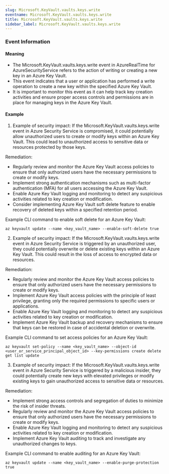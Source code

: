 ```yaml
--- 
slug: Microsoft.KeyVault.vaults.keys.write
eventname: Microsoft.KeyVault.vaults.keys.write
title: Microsoft.KeyVault.vaults.keys.write
sidebar_label: Microsoft.KeyVault.vaults.keys.write
---
```

                       
### Event Information

#### Meaning

- The Microsoft.KeyVault.vaults.keys.write event in AzureRealTime for AzureSecurityService refers to the action of writing or creating a new key in an Azure Key Vault.
- This event indicates that a user or application has performed a write operation to create a new key within the specified Azure Key Vault.
- It is important to monitor this event as it can help track key creation activities and ensure proper access controls and permissions are in place for managing keys in the Azure Key Vault.

#### Example

1. Example of security impact: If the Microsoft.KeyVault.vaults.keys.write event in Azure Security Service is compromised, it could potentially allow unauthorized users to create or modify keys within an Azure Key Vault. This could lead to unauthorized access to sensitive data or resources protected by those keys.

Remediation:
- Regularly review and monitor the Azure Key Vault access policies to ensure that only authorized users have the necessary permissions to create or modify keys.
- Implement strong authentication mechanisms such as multi-factor authentication (MFA) for all users accessing the Azure Key Vault.
- Enable Azure Key Vault logging and monitoring to detect any suspicious activities related to key creation or modification.
- Consider implementing Azure Key Vault soft delete feature to enable recovery of deleted keys within a specified retention period.

Example CLI command to enable soft delete for an Azure Key Vault:
```
az keyvault update --name <key_vault_name> --enable-soft-delete true
```

2. Example of security impact: If the Microsoft.KeyVault.vaults.keys.write event in Azure Security Service is triggered by an unauthorized user, they could potentially overwrite or delete existing keys within an Azure Key Vault. This could result in the loss of access to encrypted data or resources.

Remediation:
- Regularly review and monitor the Azure Key Vault access policies to ensure that only authorized users have the necessary permissions to create or modify keys.
- Implement Azure Key Vault access policies with the principle of least privilege, granting only the required permissions to specific users or applications.
- Enable Azure Key Vault logging and monitoring to detect any suspicious activities related to key creation or modification.
- Implement Azure Key Vault backup and recovery mechanisms to ensure that keys can be restored in case of accidental deletion or overwrite.

Example CLI command to set access policies for an Azure Key Vault:
```
az keyvault set-policy --name <key_vault_name> --object-id <user_or_service_principal_object_id> --key-permissions create delete get list update
```

3. Example of security impact: If the Microsoft.KeyVault.vaults.keys.write event in Azure Security Service is triggered by a malicious insider, they could potentially create new keys with elevated privileges or modify existing keys to gain unauthorized access to sensitive data or resources.

Remediation:
- Implement strong access controls and segregation of duties to minimize the risk of insider threats.
- Regularly review and monitor the Azure Key Vault access policies to ensure that only authorized users have the necessary permissions to create or modify keys.
- Enable Azure Key Vault logging and monitoring to detect any suspicious activities related to key creation or modification.
- Implement Azure Key Vault auditing to track and investigate any unauthorized changes to keys.

Example CLI command to enable auditing for an Azure Key Vault:
```
az keyvault update --name <key_vault_name> --enable-purge-protection true
```


 